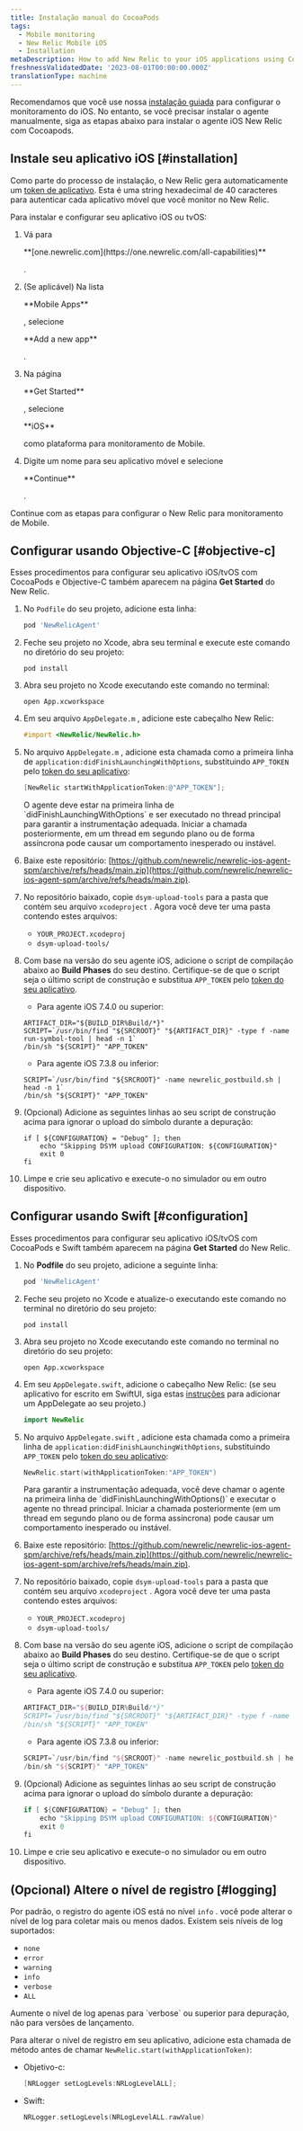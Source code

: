 ```yaml
---
title: Instalação manual do CocoaPods
tags:
  - Mobile monitoring
  - New Relic Mobile iOS
  - Installation
metaDescription: How to add New Relic to your iOS applications using Cocoapods.
freshnessValidatedDate: '2023-08-01T00:00:00.000Z'
translationType: machine
---
```


Recomendamos que você use nossa [instalação guiada](https://onenr.io/0qwLv87gkj5) para configurar o monitoramento do iOS. No entanto, se você precisar instalar o agente manualmente, siga as etapas abaixo para instalar o agente iOS New Relic com Cocoapods.

## Instale seu aplicativo iOS [#installation]

Como parte do processo de instalação, o New Relic gera automaticamente um [token de aplicativo](/docs/mobile-apps/viewing-your-application-token). Esta é uma string hexadecimal de 40 caracteres para autenticar cada aplicativo móvel que você monitor no New Relic.

Para instalar e configurar seu aplicativo iOS ou tvOS:

1. Vá para

   <DNT>
     **[one.newrelic.com](https://one.newrelic.com/all-capabilities)**
   </DNT>

   .

2. (Se aplicável) Na lista

   <DNT>
     **Mobile Apps**
   </DNT>

   , selecione

   <DNT>
     **Add a new app**
   </DNT>

   .

3. Na página

   <DNT>
     **Get Started**
   </DNT>

   , selecione

   <DNT>
     **iOS**
   </DNT>

   como plataforma para monitoramento de Mobile.

4. Digite um nome para seu aplicativo móvel e selecione

   <DNT>
     **Continue**
   </DNT>

   .

Continue com as etapas para configurar o New Relic para monitoramento de Mobile.

## Configurar usando Objective-C [#objective-c]

Esses procedimentos para configurar seu aplicativo iOS/tvOS com CocoaPods e Objective-C também aparecem na página <DNT>**Get Started**</DNT> do New Relic.

1. No `Podfile` do seu projeto, adicione esta linha:

   ```ruby
   pod 'NewRelicAgent'
   ```

2. Feche seu projeto no Xcode, abra seu terminal e execute este comando no diretório do seu projeto:

   ```shell
   pod install
   ```

3. Abra seu projeto no Xcode executando este comando no terminal:

   ```shell
   open App.xcworkspace
   ```

4. Em seu arquivo `AppDelegate.m` , adicione este cabeçalho New Relic:

   ```objectivec
   #import <NewRelic/NewRelic.h>
   ```

5. No arquivo `AppDelegate.m` , adicione esta chamada como a primeira linha de `application:didFinishLaunchingWithOptions`, substituindo `APP_TOKEN` pelo [token do seu aplicativo](/docs/mobile-apps/viewing-your-application-token):

   ```objectivec
   [NewRelic startWithApplicationToken:@"APP_TOKEN"];
   ```

   <Callout variant="important">
     O agente deve estar na primeira linha de `didFinishLaunchingWithOptions` e ser executado no thread principal para garantir a instrumentação adequada. Iniciar a chamada posteriormente, em um thread em segundo plano ou de forma assíncrona pode causar um comportamento inesperado ou instável.
   </Callout>

6. Baixe este repositório: [https://github.com/newrelic/newrelic-ios-agent-spm/archive/refs/heads/main.zip](https://github.com/newrelic/newrelic-ios-agent-spm/archive/refs/heads/main.zip).

7. No repositório baixado, copie `dsym-upload-tools` para a pasta que contém seu arquivo `xcodeproject` . Agora você deve ter uma pasta contendo estes arquivos:

   * `YOUR_PROJECT.xcodeproj`
   * `dsym-upload-tools/`

8. Com base na versão do seu agente iOS, adicione o script de compilação abaixo ao <DNT>**Build Phases**</DNT> do seu destino. Certifique-se de que o script seja o último script de construção e substitua `APP_TOKEN` pelo [token do seu aplicativo](/docs/mobile-apps/viewing-your-application-token).

   * Para agente iOS 7.4.0 ou superior:

   ```shell
   ARTIFACT_DIR="${BUILD_DIR%Build/*}"
   SCRIPT=`/usr/bin/find "${SRCROOT}" "${ARTIFACT_DIR}" -type f -name run-symbol-tool | head -n 1`
   /bin/sh "${SCRIPT}" "APP_TOKEN"
   ```

   * Para agente iOS 7.3.8 ou inferior:

   ```shell
   SCRIPT=`/usr/bin/find "${SRCROOT}" -name newrelic_postbuild.sh | head -n 1`
   /bin/sh "${SCRIPT}" "APP_TOKEN"
   ```

9. (Opcional) Adicione as seguintes linhas ao seu script de construção acima para ignorar o upload do símbolo durante a depuração:

   ```shell
   if [ ${CONFIGURATION} = "Debug" ]; then
       echo "Skipping DSYM upload CONFIGURATION: ${CONFIGURATION}"
       exit 0
   fi
   ```

10. Limpe e crie seu aplicativo e execute-o no simulador ou em outro dispositivo.

## Configurar usando Swift [#configuration]

Esses procedimentos para configurar seu aplicativo iOS/tvOS com CocoaPods e Swift também aparecem na página <DNT>**Get Started**</DNT> do New Relic.

1. No <DNT>**Podfile**</DNT> do seu projeto, adicione a seguinte linha:

   ```ruby
   pod 'NewRelicAgent'
   ```

2. Feche seu projeto no Xcode e atualize-o executando este comando no terminal no diretório do seu projeto:

   ```shell
   pod install
   ```

3. Abra seu projeto no Xcode executando este comando no terminal no diretório do seu projeto:

   ```shell
   open App.xcworkspace
   ```

4. Em seu `AppDelegate.swift`, adicione o cabeçalho New Relic: (se seu aplicativo for escrito em SwiftUI, siga estas [instruções](/docs/mobile-monitoring/new-relic-mobile-ios/troubleshoot/swiftui-appdelegate) para adicionar um AppDelegate ao seu projeto.)

   ```swift
   import NewRelic
   ```

5. No arquivo `AppDelegate.swift` , adicione esta chamada como a primeira linha de `application:didFinishLaunchingWithOptions`, substituindo `APP_TOKEN` pelo [token do seu aplicativo](/docs/mobile-apps/viewing-your-application-token):

   ```swift
   NewRelic.start(withApplicationToken:"APP_TOKEN")
   ```

   <Callout variant="important">
     Para garantir a instrumentação adequada, você deve chamar o agente na primeira linha de `didFinishLaunchingWithOptions()` e executar o agente no thread principal. Iniciar a chamada posteriormente (em um thread em segundo plano ou de forma assíncrona) pode causar um comportamento inesperado ou instável.
   </Callout>

6. Baixe este repositório: [https://github.com/newrelic/newrelic-ios-agent-spm/archive/refs/heads/main.zip](https://github.com/newrelic/newrelic-ios-agent-spm/archive/refs/heads/main.zip).

7. No repositório baixado, copie `dsym-upload-tools` para a pasta que contém seu arquivo `xcodeproject` . Agora você deve ter uma pasta contendo estes arquivos:

   * `YOUR_PROJECT.xcodeproj`
   * `dsym-upload-tools/`

8. Com base na versão do seu agente iOS, adicione o script de compilação abaixo ao <DNT>**Build Phases**</DNT> do seu destino. Certifique-se de que o script seja o último script de construção e substitua `APP_TOKEN` pelo [token do seu aplicativo](/docs/mobile-apps/viewing-your-application-token).

   * Para agente iOS 7.4.0 ou superior:

   ```swift
   ARTIFACT_DIR="${BUILD_DIR%Build/*}"
   SCRIPT=`/usr/bin/find "${SRCROOT}" "${ARTIFACT_DIR}" -type f -name run-symbol-tool | head -n 1`
   /bin/sh "${SCRIPT}" "APP_TOKEN"
   ```

   * Para agente iOS 7.3.8 ou inferior:

   ```swift
   SCRIPT=`/usr/bin/find "${SRCROOT}" -name newrelic_postbuild.sh | head -n 1`
   /bin/sh "${SCRIPT}" "APP_TOKEN"
   ```

9. (Opcional) Adicione as seguintes linhas ao seu script de construção acima para ignorar o upload do símbolo durante a depuração:

   ```swift
   if [ ${CONFIGURATION} = "Debug" ]; then
       echo "Skipping DSYM upload CONFIGURATION: ${CONFIGURATION}"
       exit 0
   fi
   ```

10. Limpe e crie seu aplicativo e execute-o no simulador ou em outro dispositivo.

<InstallFeedback/>

## (Opcional) Altere o nível de registro [#logging]

Por padrão, o registro do agente iOS está no nível `info` . você pode alterar o nível de log para coletar mais ou menos dados. Existem seis níveis de log suportados:

* `none`
* `error`
* `warning`
* `info`
* `verbose`
* `ALL`

<Callout variant="important">
  Aumente o nível de log apenas para `verbose` ou superior para depuração, não para versões de lançamento.
</Callout>

Para alterar o nível de registro em seu aplicativo, adicione esta chamada de método antes de chamar `NewRelic.start(withApplicationToken)`:

* Objetivo-c:

  ```objectivec
  [NRLogger setLogLevels:NRLogLevelALL];
  ```

* Swift:

  ```swift
  NRLogger.setLogLevels(NRLogLevelALL.rawValue)
  ```

